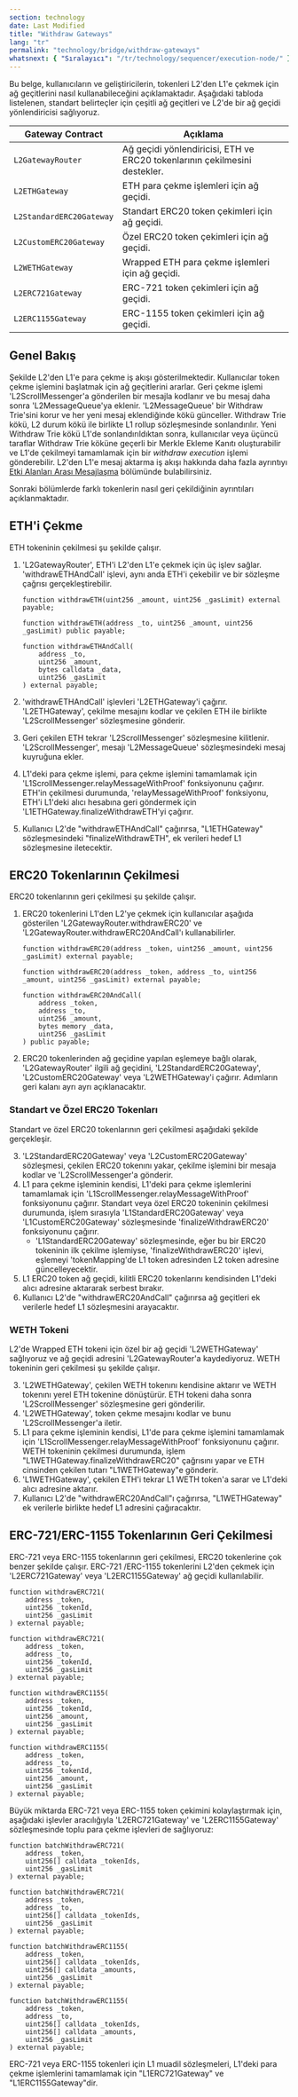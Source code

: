 ```yaml
---
section: technology
date: Last Modified
title: "Withdraw Gateways"
lang: "tr"
permalink: "technology/bridge/withdraw-gateways"
whatsnext: { "Sıralayıcı": "/tr/technology/sequencer/execution-node/" }
---
```



Bu belge, kullanıcıların ve geliştiricilerin, tokenleri L2'den L1'e çekmek için ağ geçitlerini nasıl kullanabileceğini açıklamaktadır. Aşağıdaki tabloda listelenen, standart belirteçler için çeşitli ağ geçitleri ve L2'de bir ağ geçidi yönlendiricisi sağlıyoruz.

| Gateway Contract         | Açıklama                                                                   |
| ------------------------ | -------------------------------------------------------------------------- |
| `L2GatewayRouter`        | Ağ geçidi yönlendiricisi, ETH ve ERC20 tokenlarının çekilmesini destekler. |
| `L2ETHGateway`           | ETH para çekme işlemleri için ağ geçidi.                                   |
| `L2StandardERC20Gateway` | Standart ERC20 token çekimleri için ağ geçidi.                             |
| `L2CustomERC20Gateway`   | Özel ERC20 token çekimleri için ağ geçidi.                                 |
| `L2WETHGateway`          | Wrapped ETH para çekme işlemleri için ağ geçidi.                           |
| `L2ERC721Gateway`        | ERC-721 token çekimleri için ağ geçidi.                                    |
| `L2ERC1155Gateway`       | ERC-1155 token çekimleri için ağ geçidi.                                   |

## Genel Bakış

<ClickToZoom src={WithdrawWorkflow} alt="Withdraw Workflow" />

Şekilde L2'den L1'e para çekme iş akışı gösterilmektedir. Kullanıcılar token çekme işlemini başlatmak için ağ geçitlerini ararlar. Geri çekme işlemi 'L2ScrollMessenger'a gönderilen bir mesajla kodlanır ve bu mesaj daha sonra 'L2MessageQueue'ya eklenir. 'L2MessageQueue' bir Withdraw Trie'sini korur ve her yeni mesaj eklendiğinde kökü günceller. Withdraw Trie kökü, L2 durum kökü ile birlikte L1 rollup sözleşmesinde sonlandırılır. Yeni Withdraw Trie kökü L1'de sonlandırıldıktan sonra, kullanıcılar veya üçüncü taraflar Withdraw Trie köküne geçerli bir Merkle Ekleme Kanıtı oluşturabilir ve L1'de çekilmeyi tamamlamak için bir _withdraw execution_ işlemi gönderebilir. L2'den L1'e mesaj aktarma iş akışı hakkında daha fazla ayrıntıyı [Etki Alanları Arası Mesajlaşma](/technology/bridge/cross-domain-messaging#sending-messages-from-l2-to-l1) bölümünde bulabilirsiniz.

Sonraki bölümlerde farklı tokenlerin nasıl geri çekildiğinin ayrıntıları açıklanmaktadır.

## ETH'i Çekme

ETH tokeninin çekilmesi şu şekilde çalışır.

1. 'L2GatewayRouter', ETH'i L2'den L1'e çekmek için üç işlev sağlar. 'withdrawETHAndCall' işlevi, aynı anda ETH'i çekebilir ve bir sözleşme çağrısı gerçekleştirebilir.

    ```solidity
    function withdrawETH(uint256 _amount, uint256 _gasLimit) external payable;

    function withdrawETH(address _to, uint256 _amount, uint256 _gasLimit) public payable;

    function withdrawETHAndCall(
        address _to,
        uint256 _amount,
        bytes calldata _data,
        uint256 _gasLimit
    ) external payable;
    ```

2. 'withdrawETHAndCall' işlevleri 'L2ETHGateway'i çağırır. 'L2ETHGateway', çekilme mesajını kodlar ve çekilen ETH ile birlikte 'L2ScrollMessenger' sözleşmesine gönderir.
3. Geri çekilen ETH tekrar 'L2ScrollMessenger' sözleşmesine kilitlenir. 'L2ScrollMessenger', mesajı 'L2MessageQueue' sözleşmesindeki mesaj kuyruğuna ekler.
4. L1'deki para çekme işlemi, para çekme işlemini tamamlamak için 'L1ScrollMessenger.relayMessageWithProof' fonksiyonunu çağırır. ETH'in çekilmesi durumunda, 'relayMessageWithProof' fonksiyonu, ETH'i L1'deki alıcı hesabına geri göndermek için 'L1ETHGateway.finalizeWithdrawETH'yi çağırır.
5. Kullanıcı L2'de "withdrawETHAndCall" çağırırsa, "L1ETHGateway" sözleşmesindeki "finalizeWithdrawETH", ek verileri hedef L1 sözleşmesine iletecektir.

## ERC20 Tokenlarının Çekilmesi

ERC20 tokenlarının geri çekilmesi şu şekilde çalışır.

1. ERC20 tokenlerini L1'den L2'ye çekmek için kullanıcılar aşağıda gösterilen 'L2GatewayRouter.withdrawERC20' ve 'L2GatewayRouter.withdrawERC20AndCall'ı kullanabilirler.

    ```solidity
    function withdrawERC20(address _token, uint256 _amount, uint256 _gasLimit) external payable;

    function withdrawERC20(address _token, address _to, uint256 _amount, uint256 _gasLimit) external payable;

    function withdrawERC20AndCall(
        address _token,
        address _to,
        uint256 _amount,
        bytes memory _data,
        uint256 _gasLimit
    ) public payable;
    ```

2. ERC20 tokenlerinden ağ geçidine yapılan eşlemeye bağlı olarak, 'L2GatewayRouter' ilgili ağ geçidini, 'L2StandardERC20Gateway', 'L2CustomERC20Gateway' veya 'L2WETHGateway'i çağırır. Adımların geri kalanı ayrı ayrı açıklanacaktır.

### Standart ve Özel ERC20 Tokenları

Standart ve özel ERC20 tokenlarının geri çekilmesi aşağıdaki şekilde gerçekleşir.

3. 'L2StandardERC20Gateway' veya 'L2CustomERC20Gateway' sözleşmesi, çekilen ERC20 tokenını yakar, çekilme işlemini bir mesaja kodlar ve 'L2ScrollMessenger'a gönderir.
4. L1 para çekme işleminin kendisi, L1'deki para çekme işlemlerini tamamlamak için 'L1ScrollMessenger.relayMessageWithProof' fonksiyonunu çağırır. Standart veya özel ERC20 tokeninin çekilmesi durumunda, işlem sırasıyla 'L1StandardERC20Gateway' veya 'L1CustomERC20Gateway' sözleşmesinde 'finalizeWithdrawERC20' fonksiyonunu çağırır.
    - 'L1StandardERC20Gateway' sözleşmesinde, eğer bu bir ERC20 tokeninin ilk çekilme işlemiyse, 'finalizeWithdrawERC20' işlevi, eşlemeyi 'tokenMapping'de L1 token adresinden L2 token adresine güncelleyecektir.
5. L1 ERC20 token ağ geçidi, kilitli ERC20 tokenlarını kendisinden L1'deki alıcı adresine aktararak serbest bırakır.
6. Kullanıcı L2'de "withdrawERC20AndCall" çağırırsa ağ geçitleri ek verilerle hedef L1 sözleşmesini arayacaktır.

### WETH Tokeni

L2'de Wrapped ETH tokeni için özel bir ağ geçidi 'L2WETHGateway' sağlıyoruz ve ağ geçidi adresini 'L2GatewayRouter'a kaydediyoruz. WETH tokeninin geri çekilmesi şu şekilde çalışır.

3. 'L2WETHGateway', çekilen WETH tokenını kendisine aktarır ve WETH tokenını yerel ETH tokenine dönüştürür. ETH tokeni daha sonra 'L2ScrollMessenger' sözleşmesine geri gönderilir.
4. 'L2WETHGateway', token çekme mesajını kodlar ve bunu 'L2ScrollMessenger'a iletir.
5. L1 para çekme işleminin kendisi, L1'de para çekme işlemini tamamlamak için 'L1ScrollMessenger.relayMessageWithProof' fonksiyonunu çağırır. WETH tokeninin çekilmesi durumunda, işlem "L1WETHGateway.finalizeWithdrawERC20" çağrısını yapar ve ETH cinsinden çekilen tutarı "L1WETHGateway"e gönderir.
6. 'L1WETHGateway', çekilen ETH'i tekrar L1 WETH token'a sarar ve L1'deki alıcı adresine aktarır.
7. Kullanıcı L2'de "withdrawERC20AndCall"ı çağırırsa, "L1WETHGateway" ek verilerle birlikte hedef L1 adresini çağıracaktır.

## ERC-721/ERC-1155 Tokenlarının Geri Çekilmesi

ERC-721 veya ERC-1155 tokenlarının geri çekilmesi, ERC20 tokenlerine çok benzer şekilde çalışır. ERC-721 /ERC-1155 tokenlerini L2'den çekmek için 'L2ERC721Gateway' veya 'L2ERC1155Gateway' ağ geçidi kullanılabilir.

```solidity
function withdrawERC721(
    address _token,
    uint256 _tokenId,
    uint256 _gasLimit
) external payable;

function withdrawERC721(
    address _token,
    address _to,
    uint256 _tokenId,
    uint256 _gasLimit
) external payable;

function withdrawERC1155(
    address _token,
    uint256 _tokenId,
    uint256 _amount,
    uint256 _gasLimit
) external payable;

function withdrawERC1155(
    address _token,
    address _to,
    uint256 _tokenId,
    uint256 _amount,
    uint256 _gasLimit
) external payable;
```

Büyük miktarda ERC-721 veya ERC-1155 token çekimini kolaylaştırmak için, aşağıdaki işlevler aracılığıyla 'L2ERC721Gateway' ve 'L2ERC1155Gateway' sözleşmesinde toplu para çekme işlevleri de sağlıyoruz:

```solidity
function batchWithdrawERC721(
    address _token,
    uint256[] calldata _tokenIds,
    uint256 _gasLimit
) external payable;

function batchWithdrawERC721(
    address _token,
    address _to,
    uint256[] calldata _tokenIds,
    uint256 _gasLimit
) external payable;

function batchWithdrawERC1155(
    address _token,
    uint256[] calldata _tokenIds,
    uint256[] calldata _amounts,
    uint256 _gasLimit
) external payable;

function batchWithdrawERC1155(
    address _token,
    address _to,
    uint256[] calldata _tokenIds,
    uint256[] calldata _amounts,
    uint256 _gasLimit
) external payable;
```

ERC-721 veya ERC-1155 tokenleri için L1 muadil sözleşmeleri, L1'deki para çekme işlemlerini tamamlamak için "L1ERC721Gateway" ve "L1ERC1155Gateway"dir.